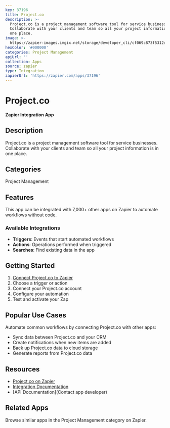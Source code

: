 ```yaml
---
key: 37196
title: Project.co
description: >-
  Project.co is a project management software tool for service businesses.
  Collaborate with your clients and team so all your project information is in
  one place.
image: >-
  https://zapier-images.imgix.net/storage/developer_cli/cf069c873f5312d7f6053636ce509ce6_2.png?auto=format%2Ccompress&ixlib=python-3.0.0&q=50
hexColor: '#000000'
categories: Project Management
apiUrl: ''
collection: Apps
source: zapier
type: Integration
zapierUrl: 'https://zapier.com/apps/37196'
---
```

# Project.co

**Zapier Integration App**

## Description

Project.co is a project management software tool for service businesses. Collaborate with your clients and team so all your project information is in one place.

## Categories

Project Management

## Features

This app can be integrated with 7,000+ other apps on Zapier to automate workflows without code.

### Available Integrations

- **Triggers**: Events that start automated workflows
- **Actions**: Operations performed when triggered
- **Searches**: Find existing data in the app

## Getting Started

1. [Connect Project.co to Zapier](https://zapier.com/apps/37196)
2. Choose a trigger or action
3. Connect your Project.co account
4. Configure your automation
5. Test and activate your Zap

## Popular Use Cases

Automate common workflows by connecting Project.co with other apps:

- Sync data between Project.co and your CRM
- Create notifications when new items are added
- Back up Project.co data to cloud storage
- Generate reports from Project.co data

## Resources

- [Project.co on Zapier](https://zapier.com/apps/37196)
- [Integration Documentation](https://zapier.com/apps/37196/integrations)
- [API Documentation](Contact app developer)

## Related Apps

Browse similar apps in the Project Management category on Zapier.
